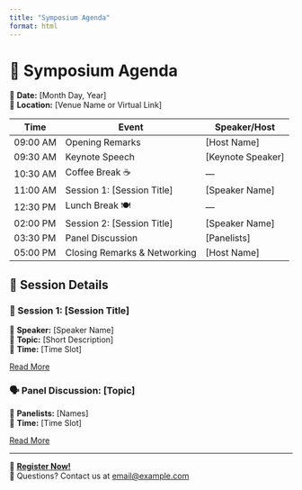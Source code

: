 ```yaml
---
title: "Symposium Agenda"
format: html
---
```


# 📅 Symposium Agenda

📍 **Date:** \[Month Day, Year\]\
📍 **Location:** \[Venue Name or Virtual Link\]

| Time     | Event                        | Speaker/Host        |
|----------|------------------------------|---------------------|
| 09:00 AM | Opening Remarks              | \[Host Name\]       |
| 09:30 AM | Keynote Speech               | \[Keynote Speaker\] |
| 10:30 AM | Coffee Break ☕              | ---                 |
| 11:00 AM | Session 1: \[Session Title\] | \[Speaker Name\]    |
| 12:30 PM | Lunch Break 🍽️               | ---                 |
| 02:00 PM | Session 2: \[Session Title\] | \[Speaker Name\]    |
| 03:30 PM | Panel Discussion             | \[Panelists\]       |
| 05:00 PM | Closing Remarks & Networking | \[Host Name\]       |

## 📝 Session Details

### 🎤 Session 1: \[Session Title\]

📍 **Speaker:** \[Speaker Name\]\
📍 **Topic:** \[Short Description\]\
📍 **Time:** \[Time Slot\]

[Read More](session1.qmd)

### 🗣️ Panel Discussion: \[Topic\]

📍 **Panelists:** \[Names\]\
📍 **Time:** \[Time Slot\]

[Read More](panel.qmd)

------------------------------------------------------------------------

📢 [**Register Now!**](https://your-registration-link.com)\
📧 Questions? Contact us at [email\@example.com](mailto:email@example.com)
